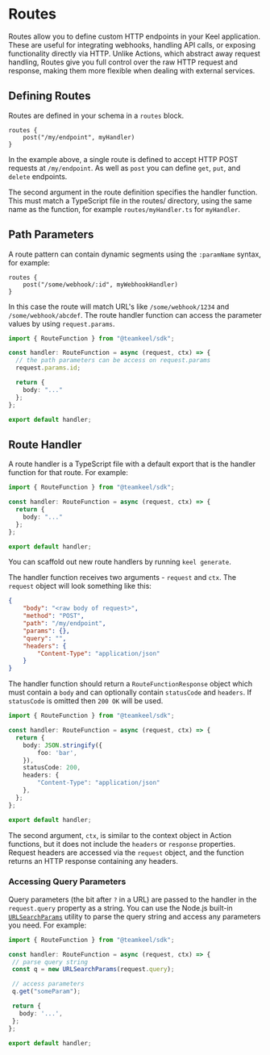 # Routes

Routes allow you to define custom HTTP endpoints in your Keel application. These are useful for integrating webhooks, handling API calls, or exposing functionality directly via HTTP. Unlike Actions, which abstract away request handling, Routes give you full control over the raw HTTP request and response, making them more flexible when dealing with external services.

## Defining Routes

Routes are defined in your schema in a `routes` block.

```keel filename="schema.keel"
routes {
    post("/my/endpoint", myHandler)
}
```

In the example above, a single route is defined to accept HTTP POST requests at `/my/endpoint`. As well as `post` you can define `get`, `put`, and `delete` endpoints.

The second argument in the route definition specifies the handler function. This must match a TypeScript file in the routes/ directory, using the same name as the function, for example `routes/myHandler.ts` for `myHandler`.

## Path Parameters

A route pattern can contain dynamic segments using the `:paramName` syntax, for example:

```keel
routes {
    post("/some/webhook/:id", myWebhookHandler)
}
```

In this case the route will match URL's like `/some/webhook/1234` and `/some/webhook/abcdef`. The route handler function can access the parameter values by using `request.params`.

```ts filename="routes/myHandler.ts"
import { RouteFunction } from "@teamkeel/sdk";

const handler: RouteFunction = async (request, ctx) => {
  // the path parameters can be access on request.params
  request.params.id;

  return {
    body: "..."
  };
};

export default handler;
```

## Route Handler

A route handler is a TypeScript file with a default export that is the handler function for that route. For example:

```ts filename="routes/myHandler.ts"
import { RouteFunction } from "@teamkeel/sdk";

const handler: RouteFunction = async (request, ctx) => {
  return {
    body: "..."
  };
};

export default handler;
```

You can scaffold out new route handlers by running `keel generate`.

The handler function receives two arguments - `request` and `ctx`. The `request` object will look something like this:

```json filename="Example request object"
{
    "body": "<raw body of request>",
    "method": "POST",
    "path": "/my/endpoint",
    "params": {},
    "query": "",
    "headers": {
        "Content-Type": "application/json"
    }
}
```

The handler function should return a `RouteFunctionResponse` object which must contain a `body` and can optionally contain `statusCode` and `headers`. If `statusCode` is omitted then `200 OK` will be used.

```ts filename="routes/myHandler.ts"
import { RouteFunction } from "@teamkeel/sdk";

const handler: RouteFunction = async (request, ctx) => {
  return {
    body: JSON.stringify({
        foo: 'bar',
    }),
    statusCode: 200,
    headers: {
        "Content-Type": "application/json"
    },
  };
};

export default handler;
```

The second argument, `ctx`, is similar to the context object in Action functions, but it does not include the `headers` or `response` properties. Request headers are accessed via the `request` object, and the function returns an HTTP response containing any headers.

### Accessing Query Parameters

 Query parameters (the bit after `?` in a URL) are passed to the handler in the `request.query` property as a string. You can use the Node.js built-in [`URLSearchParams`](https://nodejs.org/api/url.html#class-urlsearchparams) utility to parse the query string and access any parameters you need. For example:

 ```ts
import { RouteFunction } from "@teamkeel/sdk";

const handler: RouteFunction = async (request, ctx) => {
  // parse query string
  const q = new URLSearchParams(request.query);

  // access parameters
  q.get("someParam");

  return {
    body: '...',
  };
};

export default handler;
 ```